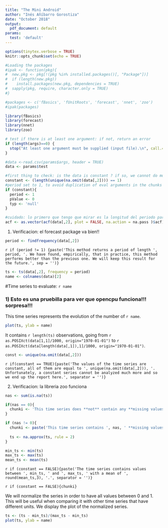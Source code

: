 ```yaml
---
title: "The Mini Android"
author: "Inés Añíbarro Gorostiza"
date: "October 2018"
output:
  pdf_document: default
params:
  test: 'default'
---
```


```r
options(tinytex.verbose = TRUE)
knitr::opts_chunk$set(echo = TRUE)
```

```r
#Loading the packages
#ipak <- function(pkg){
#  new.pkg <- pkg[!(pkg %in% installed.packages()[, "Package"])]
#  if (length(new.pkg))
#    install.packages(new.pkg, dependencies = TRUE)
#  sapply(pkg, require, character.only = TRUE)
#}

#packages <- c('fBasics', 'fUnitRoots', 'forecast', 'nnet', 'zoo')
#ipak(packages)

library(fBasics)
library(forecast)
library(nnet)
library(zoo)
```

```r
# test if there is at least one argument: if not, return an error
if (length(args)==0) {
  stop("At least one argument must be supplied (input file).\n", call.=FALSE)
} 

#data <-read.csv(params$args, header = TRUE)
data <- params$test
```

```r
#first thing to check: is the data is constant ? if so, we cannot do much!
constant <- (length(unique(na.omit(data[,2]))) == 1)
#period set to 1, to avoid duplication of eval arguments in the chunks
if (constant){
  period <- 1
  pValue <- 0
  typ <- 'null'
}
```


```r
#cuidado: lo primero que tengo que mirar es la longitud del periodo para poder crear la serie 
acf <- as.vector(acf(data[,2], plot = FALSE, na.action = na.pass )$acf)
```

1) Verificacion: el forecast package va bien!!

```r
period <- findfrequency(data[,2])
```

`r if (period != 1) {paste('This method returns a period of length ', period, '. We have found, empirically, that in practice, this method performs better than the previous one. We will keep this result for the future.', sep = '')}`

```r
ts <- ts(data[,2], frequency = period)
name <- colnames(data)[2]
```


#Time series to evaluate: `r name`

### 1) Esto es una pruebilla para ver que opencpu funciona!!! sorpresa!!!

This time series represents the evolution of the number of `r name`. 

```r
plot(ts, ylab = name)
```


It contains `r length(ts)` observations, going from `r as.POSIXct(data[1,1]/1000, origin="1970-01-01")` to `r as.POSIXct(data[length(data[,1]),1]/1000, origin="1970-01-01")`. 

```r
const <- unique(na.omit(data[,2]))
```

`r if(constant == TRUE){paste('The values of the time series are constant, all of them are equal to ', unique(na.omit(data[,2])), '. Unfortunately, a constant series cannot be analyzed much more and so we end up the report here.', separator = '')}`


2) Verificacion: la libreria zoo funciona

```r
nas <- sum(is.na(ts))

if(nas == 0){
  chunki <- 'This time series does **not** contain any **missing values**, thus there is no need to make any interpolation.'
}

if (nas != 0){
  chunki <- paste('This time series contains ', nas, ' **missing values**. We will interpolate NAs linearly with the values that wrap the missing value. Missing values in the extremes of the series (first or last values) will be refilled with the closest point.')
  
  ts <- na.approx(ts, rule = 2)
}

min_ts <- min(ts)
max_ts <- max(ts)
mean_ts <- mean(ts)
```

`r if (constant == FALSE){paste('The time series contains values between ', min_ts, ' and ', max_ts, ' with a mean of ', round(mean_ts,3), '.', separator = '')}`

`r if (constant == FALSE){chunki}`

We will normalize the series in order to have all values between 0 and 1. This will be useful when comparing it with other time series that have different units. We display the plot of the normalized series.

```r
ts <- (ts - min_ts)/(max_ts - min_ts)
plot(ts, ylab = name)
```

